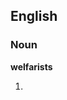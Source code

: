 ==English==

===Noun===
'''welfarists'''

# {{rare|pejorative|derisive}} {{plural of|[[welfarist]]}}